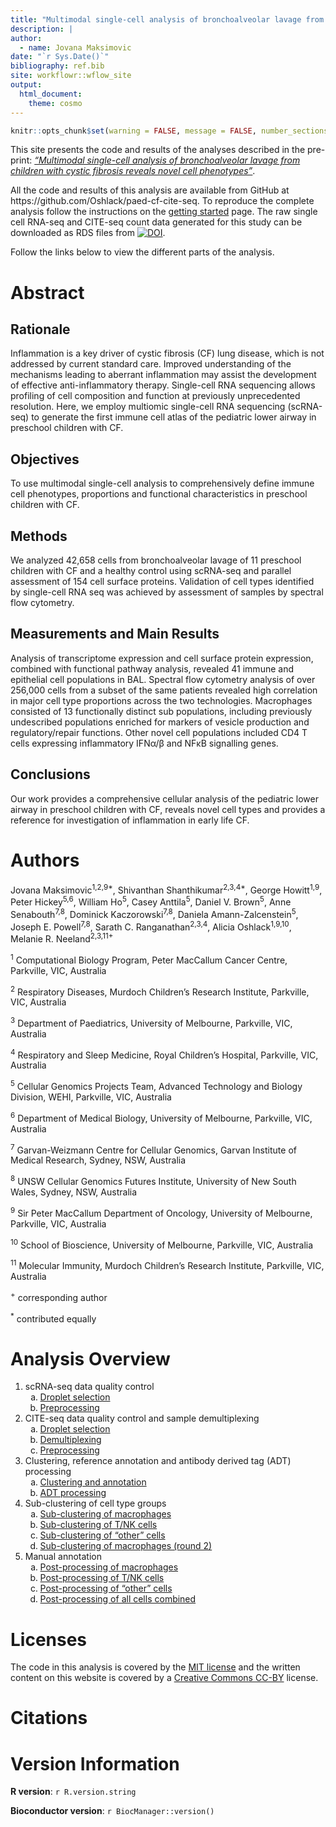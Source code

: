 ```yaml
---
title: "Multimodal single-cell analysis of bronchoalveolar lavage from children with cystic fibrosis reveals novel cell phenotypes"
description: |
author:
  - name: Jovana Maksimovic
date: "`r Sys.Date()`"
bibliography: ref.bib
site: workflowr::wflow_site
output:
  html_document:
    theme: cosmo
---
```


```r
knitr::opts_chunk$set(warning = FALSE, message = FALSE, number_sections = FALSE)
```


This site presents the code and results of the analyses described in the 
pre-print: [*“Multimodal single-cell analysis of bronchoalveolar lavage from children with cystic fibrosis reveals novel cell phenotypes”*]().

All the code and results of this analysis are available from GitHub at
https://github.com/Oshlack/paed-cf-cite-seq. To reproduce the complete analysis 
follow the instructions on the [getting started](https://oshlacklab.com/paed-cf-cite-seq/gettingStarted.html) page. 
The raw single cell RNA-seq and CITE-seq count data generated for this study 
can be downloaded as RDS files from [![DOI](https://zenodo.org/badge/DOI/10.5281/zenodo.6651465.svg)](https://doi.org/10.5281/zenodo.6651465).

Follow the links below to view the different parts of the analysis. 


# Abstract {-}

## Rationale
Inflammation is a key driver of cystic fibrosis (CF) lung disease, which is not addressed by current standard care. Improved understanding of the mechanisms leading to aberrant inflammation may assist the development of effective anti-inflammatory therapy. Single-cell RNA sequencing allows profiling of cell composition and function at previously unprecedented resolution.  Here, we employ multiomic single-cell RNA sequencing (scRNA-seq) to generate the first immune cell atlas of the pediatric lower airway in preschool children with CF.

## Objectives
To use multimodal single-cell analysis to comprehensively define immune cell phenotypes, proportions and functional characteristics in preschool children with CF.

## Methods
We analyzed 42,658 cells from bronchoalveolar lavage of 11 preschool children with CF and a healthy control using  scRNA-seq and parallel assessment of 154 cell surface proteins. Validation of cell types identified by single-cell RNA seq was achieved by assessment of samples by  spectral flow cytometry. 

## Measurements and Main Results
Analysis of transcriptome expression and cell surface protein expression, combined with functional pathway analysis, revealed 41 immune and epithelial cell populations in BAL. Spectral flow cytometry analysis of over 256,000 cells from a subset of the same patients revealed high correlation in major cell type proportions across the two technologies. Macrophages consisted of 13 functionally distinct sub populations, including previously undescribed populations enriched for markers of vesicle production and regulatory/repair functions. Other novel cell populations included CD4 T cells expressing inflammatory IFNα/β and NFκB signalling genes. 

## Conclusions
Our work provides a comprehensive cellular analysis of the pediatric lower airway in preschool children with CF, reveals novel cell types and provides a reference for investigation of inflammation in early life CF.



# Authors {-}

Jovana Maksimovic^1,2,9\*^, Shivanthan Shanthikumar^2,3,4\*^, George Howitt^1,9^, Peter Hickey^5,6^, William Ho^5^, Casey Anttila^5^, Daniel V. Brown^5^, Anne Senabouth^7,8^, Dominick Kaczorowski^7,8^, Daniela Amann-Zalcenstein^5^, Joseph E. Powell^7,8^, Sarath C. Ranganathan^2,3,4^, Alicia Oshlack^1,9,10^, Melanie R. Neeland^2,3,11+^

^1^ Computational Biology Program, Peter MacCallum Cancer Centre, Parkville, VIC, Australia

^2^ Respiratory Diseases, Murdoch Children’s Research Institute, Parkville, VIC, Australia

^3^ Department of Paediatrics, University of Melbourne, Parkville, VIC, Australia

^4^ Respiratory and Sleep Medicine, Royal Children’s Hospital, Parkville, VIC, Australia 

^5^ Cellular Genomics Projects Team, Advanced Technology and Biology Division, WEHI, Parkville, VIC, Australia

^6^ Department of Medical Biology, University of Melbourne, Parkville, VIC, Australia 

^7^ Garvan-Weizmann Centre for Cellular Genomics, Garvan Institute of Medical Research, Sydney, NSW, Australia

^8^ UNSW Cellular Genomics Futures Institute, University of New South Wales, Sydney, NSW, Australia

^9^ Sir Peter MacCallum Department of Oncology, University of Melbourne, Parkville, VIC, Australia

^10^ School of Bioscience, University of Melbourne, Parkville, VIC, Australia

^11^ Molecular Immunity, Murdoch Children’s Research Institute, Parkville, VIC, Australia 

    
^+^ corresponding author

^\*^ contributed equally
 
 
# Analysis Overview {-}

1. scRNA-seq data quality control
    a) [Droplet selection](01_CF_BAL_Pilot.emptyDrops.html)
    b) [Preprocessing](02_CF_BAL_Pilot.preprocess.html)

2. CITE-seq data quality control and sample demultiplexing
    a) [Droplet selection](03_C133_Neeland.emptyDrops.html)
    b) [Demultiplexing](04_C133_Neeland.demultiplex.html)
    c) [Preprocessing](05_C133_Neeland.preprocess.html)      

3. Clustering, reference annotation and antibody derived tag (ADT) processing
    a) [Clustering and annotation](06_COMBO.clustering_annotation.html)
    b) [ADT processing](07_COMBO.transfer_proteins.html) 

4. Sub-clustering of cell type groups     
    a) [Sub-clustering of macrophages](08_COMBO.cluster_macrophages.html)
    b) [Sub-clustering of T/NK cells](09_COMBO.cluster_tcells.html)
    c) [Sub-clustering of "other" cells](10_COMBO.cluster_others.html)
    d) [Sub-clustering of macrophages (round 2)](08_COMBO.cluster_macrophages_round2.html)
    
5. Manual annotation 
    a) [Post-processing of macrophages](11_COMBO.postprocess_macrophages.html) 
    b) [Post-processing of T/NK cells](12_COMBO.postprocess_tcells.html)
    c) [Post-processing of "other" cells](13_COMBO.postprocess_others.html)
    d) [Post-processing of all cells combined](14_COMBO.postprocess_all.html) 


# Licenses {-}

The code in this analysis is covered by the [MIT license][mit] and the written
content on this website is covered by a [Creative Commons CC-BY][cc] license.


# Citations {-}



# Version Information  {-}

**R version**: `r R.version.string`

**Bioconductor version**: `r BiocManager::version()`


[mit]: https://choosealicense.com/licenses/mit/ "MIT License"
[cc]: https://choosealicense.com/licenses/cc-by-4.0/ "CC-BY License"
[pp]: https://www.biorxiv.org/content/10.1101/2020.08.24.265702v1 "Pre-print"
